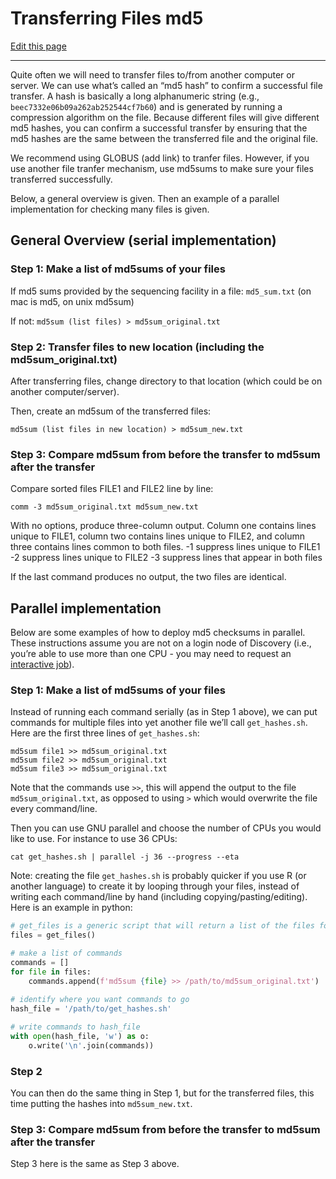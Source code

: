# Transferring Files md5

[Edit this page](https://github.com/DrK-Lo/lotterhoslabprotocols/edit/main/code_checksums.qmd)

------------------------------------------------------------------------

Quite often we will need to transfer files to/from another computer or server. We can use what's called an "md5 hash" to confirm a successful file transfer. A hash is basically a long alphanumeric string (e.g., `beec7332e06b09a262ab252544cf7b60`) and is generated by running a compression algorithm on the file. Because different files will give different md5 hashes, you can confirm a successful transfer by ensuring that the md5 hashes are the same between the transferred file and the original file.

We recommend using GLOBUS (add link) to tranfer files. However, if you use another file tranfer mechanism, use md5sums to make sure your files transferred successfully.

Below, a general overview is given. Then an example of a parallel implementation for checking many files is given.

## General Overview (serial implementation)

### **Step 1: Make a list of md5sums of your files** {.unnumbered}

If md5 sums provided by the sequencing facility in a file: `md5_sum.txt` (on mac is md5, on unix md5sum)

If not: `md5sum (list files) > md5sum_original.txt`

### **Step 2: Transfer files to new location (including the md5sum_original.txt)** {.unnumbered}

After transferring files, change directory to that location (which could be on another computer/server).

Then, create an md5sum of the transferred files:

`md5sum (list files in new location) > md5sum_new.txt`

### **Step 3: Compare md5sum from before the transfer to md5sum after the transfer** {.unnumbered}

Compare sorted files FILE1 and FILE2 line by line:

`comm -3 md5sum_original.txt md5sum_new.txt`

With no options, produce three-column output. Column one contains lines unique to FILE1, column two contains lines unique to FILE2, and column three contains lines common to both files. -1 suppress lines unique to FILE1 -2 suppress lines unique to FILE2 -3 suppress lines that appear in both files

If the last command produces no output, the two files are identical.

## Parallel implementation

Below are some examples of how to deploy md5 checksums in parallel. These instructions assume you are not on a login node of Discovery (i.e., you're able to use more than one CPU - you may need to request an [interactive job](https://hpc.nmsu.edu/discovery/slurm/interactive-jobs/)).

### **Step 1: Make a list of md5sums of your files**

Instead of running each command serially (as in Step 1 above), we can put commands for multiple files into yet another file we'll call `get_hashes.sh`. Here are the first three lines of `get_hashes.sh`:

```
md5sum file1 >> md5sum_original.txt
md5sum file2 >> md5sum_original.txt
md5sum file3 >> md5sum_original.txt
```

Note that the commands use `>>`, this will append the output to the file `md5sum_original.txt`, as opposed to using `>` which would overwrite the file every command/line.

Then you can use GNU parallel and choose the number of CPUs you would like to use. For instance to use 36 CPUs:

```cat get_hashes.sh | parallel -j 36 --progress --eta```

Note: creating the file `get_hashes.sh` is probably quicker if you use R (or another language) to create it by looping through your files, instead of writing each command/line by hand (including copying/pasting/editing). Here is an example in python:

```python
# get_files is a generic script that will return a list of the files for which you want hashes
files = get_files()

# make a list of commands
commands = []
for file in files:
    commands.append(f'md5sum {file} >> /path/to/md5sum_original.txt')
    
# identify where you want commands to go
hash_file = '/path/to/get_hashes.sh'

# write commands to hash_file
with open(hash_file, 'w') as o:
    o.write('\n'.join(commands))

```

### **Step 2**

You can then do the same thing in Step 1, but for the transferred files, this time putting the hashes into `md5sum_new.txt`.

### **Step 3: Compare md5sum from before the transfer to md5sum after the transfer**

Step 3 here is the same as Step 3 above.
